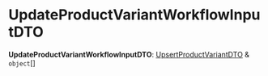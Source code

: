 
# UpdateProductVariantWorkflowInputDTO

 **UpdateProductVariantWorkflowInputDTO**: [UpsertProductVariantDTO](../../../product/interfaces/product.UpsertProductVariantDTO/page.mdx) & `object`[]
